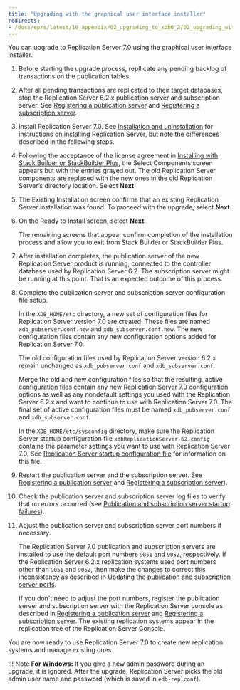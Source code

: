 ```yaml
---
title: "Upgrading with the graphical user interface installer"
redirects:
- /docs/eprs/latest/10_appendix/02_upgrading_to_xdb6_2/02_upgrading_with_gui_installer
---
```


<div id="upgrading_with_gui_installer" class="registered_link"></div>

You can upgrade to Replication Server 7.0 using the graphical user interface installer.

1.  Before starting the upgrade process, repllicate any pending backlog of transactions on the publication tables.

1.  After all pending transactions are replicated to their target databases, stop the Replication Server 6.2.x publication server and subscription server. See [Registering a publication server](../../05_smr_operation/02_creating_publication/01_registering_publication_server/#registering_publication_server) and [Registering a subscription server](../../05_smr_operation/03_creating_subscription/01_registering_subscription_server/#registering_subscription_server).

1.  Install Replication Server 7.0. See [Installation and uninstallation](../../05_smr_operation/03_creating_subscription/01_registering_subscription_server/#registering_subscription_server) for instructions on installing Replication Server, but note the differences described in the following steps.

1.  Following the acceptance of the license agreement in [Installing with Stack Builder or StackBuilder Plus](../../03_installation/01_installing_with_stackbuilder/#installing_with_stackbuilder), the Select Components screen appears but with the entries grayed out. The old Replication Server components are replaced with the new ones in the old Replication Server’s directory location. Select **Next**.

1.  The Existing Installation screen confirms that an existing Replication Server installation was found. To proceed with the upgrade, select **Next**.

1.  On the Ready to Install screen, select **Next**.

    The remaining screens that appear confirm completion of the installation process and allow you to exit from Stack Builder or StackBuilder Plus.

1.  After installation completes, the publication server of the new Replication Server product is running, connected to the controller database used by Replication Server 6.2. The subscription server might be running at this point. That is an expected outcome of this process.

1.  Complete the publication server and subscription server configuration file setup.

    In the `XDB_HOME/etc` directory, a new set of configuration files for Replication Server version 7.0 are created. These files are named `xdb_pubserver.conf.new` and `xdb_subserver.conf.new`. The new configuration files contain any new configuration options added for Replication Server 7.0.

    The old configuration files used by Replication Server version 6.2.x remain unchanged as `xdb_pubserver.conf` and `xdb_subserver.conf`.

    Merge the old and new configuration files so that the resulting, active configuration files contain any new Replication Server 7.0 configuration options as well as any nondefault settings you used with the Replication Server 6.2.x and want to continue to use with Replication Server 7.0. The final set of active configuration files must be named `xdb_pubserver.conf` and `xdb_subserver.conf`.

    In the `XDB_HOME/etc/sysconfig` directory, make sure the Replication Server startup configuration file `xdbReplicationServer-62.config` contains the parameter settings you want to use with Replication Server 7.0. See [Replication Server startup configuration file](../../02_overview/03_replication_server_components_and_architecture/01_physical_components/#xdb_startup_conf_file) for information on this file.

1.  Restart the publication server and the subscription server. See [Registering a publication server](../../05_smr_operation/02_creating_publication/01_registering_publication_server/#registering_publication_server) and [Registering a subscription server](../../05_smr_operation/03_creating_subscription/01_registering_subscription_server/#registering_subscription_server)).

1.  Check the publication server and subscription server log files to verify that no errors occurred (see [Publication and subscription server startup failures](../03_resolving_problems/02_where_to_look_for_errors/#pub_and_sub_startup_failures)).

1.  Adjust the publication server and subscription server port numbers if necessary.

    The Replication Server 7.0 publication and subscription servers are installed to use the default port numbers `9051` and `9052`, respectively. If the Replication Server 6.2.x replication systems used port numbers other than `9051` and `9052`, then make the changes to correct this inconsistency as described in [Updating the publication and subscription server ports](04_updating_sub_and_pub_ports/#updating_sub_and_pub_ports).

    If you don't need to adjust the port numbers, register the publication server and subscription server with the Replication Server console as described in [Registering a publication server](../../05_smr_operation/02_creating_publication/01_registering_publication_server/#registering_publication_server) and [Registering a subscription server](../../05_smr_operation/03_creating_subscription/01_registering_subscription_server/#registering_subscription_server). The existing replication systems appear in the replication tree of the Replication Server Console.

You are now ready to use Replication Server 7.0 to create new replication systems and manage existing ones.

!!! Note
    **For Windows:** If you give a new admin password during an upgrade, it is ignored. After the upgrade, Replication Server picks the old admin user name and password (which is saved in `edb-replconf`).